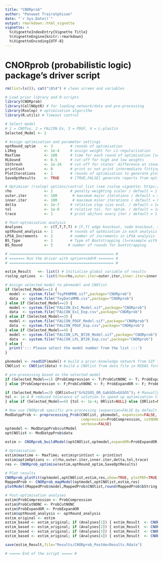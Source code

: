 ```yaml
---
title: "CNORprob"
author: "Panuwat Trairatphisan"
date: "`r Sys.Date()`"
output: rmarkdown::html_vignette
vignette: >
  %\VignetteIndexEntry{Vignette Title}
  %\VignetteEngine{knitr::rmarkdown}
  %\VignetteEncoding{UTF-8}
---
```


# CNORprob (probabilistic logic) package's driver script

```r

rm(list=ls()); cat("\014") # clean screen and variables 

# Load prior library and R-scripts
library(CNORprob)
library(CellNOptR) # for loading network/data and pre-processing
library(Rsolnp) # optimisation algorithm
library(R.utils) # Timeout control

# Select model
# 1 = CNOToy, 2 = FALCON Ex, 3 = PDGF, 4 = L-plastin
Selected_Model <- 2

# Assign optimisation and parameter settings
optRound_optim    <- 3        # rounds of optimisation
L1Reg             <- 1e-4     # assign weight for L1-regularisation
MaxTime           <- 180      # time for each round of optimisation [seconds]
HLbound           <- 0.5      # cut-off for high and low weights
SSthresh          <- 2e-16    # cut-off for states' difference at steady-state
printCost         <- 0        # print or not print intermediate fitting cost [0,1]
PlotIterations    <- 1        # rounds of optimisation to generate plots
SaveOptResults    <- TRUE     # [TRUE,FALSE] generate reports from optimisation

# Optimiser (rsolnp) options/control list (see rsolnp vignette: https://cran.r-project.org/web/packages/Rsolnp/Rsolnp.pdf)
rho               <- 1        # penalty weighting scaler / default = 1
outer.iter        <- 100       # maximum major iterations / default = 400
inner.iter        <- 100       # maximum minor iterations / default = 800
delta             <- 1e-7     # relative step size eval. / default = 1e-7
tol               <- 1e-8     # relative tol. for optim. / default = 1e-8
trace             <- 1        # print objfunc every iter / default = 1

# Post-optimisation analysis
Analyses          <- c(T,T,T,T) # [F,T] edge knockout, node knockout, sensitivity analysis
optRound_analysis <- 1        # rounds of optmisation in each analysis
LPSA_Increments   <- 2        # number of increments in LPSA analysis
BS_Type           <- 1        # Type of Bootstrapping [1=resample with replacement from residual; 2=resampling from mean & variant]
BS_Round          <- 5       # number of rounds for bootstrapping

# ================================================ # 
# ======= Run the driver with option+cmd+R ======= #
# ================================================ # 

estim_Result   <<- list() # Initialise global variable of results
rsolnp_options  <- list(rho=rho,outer.iter=outer.iter,inner.iter=inner.iter,delta=delta,tol=tol,trace=trace) # Collapase optimisation options

# Assign selected model to pknmodel and CNOlist
if (Selected_Model==1) {
  model <- system.file("ToyPKNMMB.sif",package="CNORprob")
  data  <- system.file("ToyDataMMB.csv",package="CNORprob")
} else if (Selected_Model==2) {
  model <- system.file("FALCON_Ex1_Model.sif",package="CNORprob")
  data  <- system.file("FALCON_Ex1_Exp.csv",package="CNORprob")
} else if (Selected_Model==3) {
  model <- system.file("FALCON_PDGF_Model.sif",package="CNORprob")
  data  <- system.file("FALCON_PDGF_Exp.csv",package="CNORprob")
} else if (Selected_Model==4) {
  model <- system.file("FALCON_LPL_BT20_Model.sif",package="CNORprob")
  data  <- system.file("FALCON_LPL_BT20_Exp.csv",package="CNORprob")
} else {
  print('::: Please select the model number from the list :::')
}

pknmodel <- readSIF(model) # build a prior-knowledge network from SIF file
CNOlist <- CNOlist(data) # build a CNOlist from data file in MIDAS format

# pre-processing based on the selected model
if (Selected_Model==1) {ProbCompression <- T;ProbCutNONC <- T; ProbExpandOR <- T; ProbHardConstraint <- F; ProbForce <- F
} else {ProbCompression <- F;ProbCutNONC <- F; ProbExpandOR <- F; ProbHardConstraint <- F; ProbForce <- F}

if (Selected_Model==3) {ORlist=c("Grb2SOS_OR_GabSOS=GGSOS"); # Manually assign OR gate
tol <- 1e-4 # reduced tolerance of solution to speed up optimisation time
} else if (Selected_Model==4) {tol <- 1e-4; ORlist=NULL} else {ORlist=NULL}

# Now use CNORprob specific pre-processing (expansion=FALSE by default and report)
ModDatppProb <- preprocessing_Prob(CNOlist, pknmodel, expansion=FALSE,
                                   compression=ProbCompression, cutNONC=ProbCutNONC,
                                   verbose=FALSE) 
optmodel <- ModDatppProb$cutModel
optCNOlist <- ModDatppProb$data
  
estim <- CNORprob_buildModel(optCNOlist,optmodel,expandOR=ProbExpandOR,ORlist=ORlist,HardConstraint=FALSE,Force=FALSE,L1Reg=L1Reg,HLbound=HLbound,SSthresh=SSthresh,PlotIterations=PlotIterations,rsolnp_options=rsolnp_options)

# Optimisation
estim$maxtime <- MaxTime; estim$printCost <- printCost
estim$optimOptions <- c(rho,outer.iter,inner.iter,delta,tol,trace)
res <- CNORprob_optimise(estim,optRound_optim,SaveOptResults)

# Plot results
CNORprob_plotFit(optmodel,optCNOlist,estim,res,show=TRUE, plotPDF=TRUE, tag=NULL, plotParams=list(cex=0.8, cmap_scale=1, ymin=0))
MappedProb <- CNORprob_mapModel(optmodel,optCNOlist,estim,res)
plotModel(MappedProb$model,MappedProb$CNOlist,round(MappedProb$bString,digits=2))

# Post-optimisation analyses
estim$ProbCompression <- ProbCompression
estim$ProbCutNONC <- ProbCutNONC
estim$ProbExpandOR <- ProbExpandOR
estim$optRound_analysis <- optRound_analysis
estim_original <- estim
estim_based <- estim_original; if (Analyses[1]) { estim_Result  <- CNORprob_edgeKO(optmodel,optCNOlist,estim_based,res) }
estim_based <- estim_original; if (Analyses[2]) { estim_Result  <- CNORprob_nodeKO(optmodel,optCNOlist,estim_based,res) }
estim_based <- estim_original; if (Analyses[3]) { estim_Result  <- CNORprob_LPSA(estim_based,res,HLbound,LPSA_Increments,Force=F) }
estim_based <- estim_original; if (Analyses[4]) { estim_Result  <- CNORprob_BS(optmodel,optCNOlist,estim_based,res,BS_Type,BS_Round) }

save(estim_Result,file="Results/CNORprob_PostHocResults.Rdata")

# ===== End of the script ===== #

```
